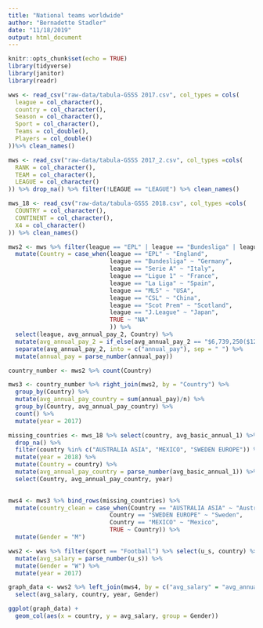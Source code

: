 ```yaml
---
title: "National teams worldwide"
author: "Bernadette Stadler"
date: "11/18/2019"
output: html_document
---
```


```r
knitr::opts_chunk$set(echo = TRUE)
library(tidyverse)
library(janitor)
library(readr)

```

```r
wws <- read_csv("raw-data/tabula-GSSS 2017.csv", col_types = cols(
  league = col_character(),
  country = col_character(),
  Season = col_character(),
  Sport = col_character(),
  Teams = col_double(),
  Players = col_double()
))%>% clean_names()

mws <- read_csv("raw-data/tabula-GSSS 2017_2.csv", col_types =cols(
  RANK = col_character(),
  TEAM = col_character(),
  LEAGUE = col_character()
)) %>% drop_na() %>% filter(!LEAGUE == "LEAGUE") %>% clean_names()

mws_18 <- read_csv("raw-data/tabula-GSSS 2018.csv", col_types =cols(
  COUNTRY = col_character(),
  CONTINENT = col_character(),
  X4 = col_character()
)) %>% clean_names()

```

```r
mws2 <- mws %>% filter(league == "EPL" | league == "Bundesliga" | league == "Ligue 1" | league == "La Liga" | league == "Serie A" | league == "MLS" | league == "CSL" | league == "Scot Prem" | league == "J.League") %>% 
  mutate(Country = case_when(league == "EPL" ~ "England", 
                             league == "Bundesliga" ~ "Germany", 
                             league == "Serie A" ~ "Italy", 
                             league == "Ligue 1" ~ "France", 
                             league == "La Liga" ~ "Spain", 
                             league == "MLS" ~ "USA", 
                             league == "CSL" ~ "China", 
                             league == "Scot Prem" ~ "Scotland", 
                             league == "J.League" ~ "Japan", 
                             TRUE ~ "NA"
                             )) %>% 
  select(league, avg_annual_pay_2, Country) %>% 
  mutate(avg_annual_pay_2 = if_else(avg_annual_pay_2 == "$6,739,250($129,601)", "$6,739,250 ($129,601)", avg_annual_pay_2)) %>% 
  separate(avg_annual_pay_2, into = c("annual_pay"), sep = " ") %>% 
  mutate(annual_pay = parse_number(annual_pay))

country_number <- mws2 %>% count(Country)

mws3 <- country_number %>% right_join(mws2, by = "Country") %>% 
  group_by(Country) %>% 
  mutate(avg_annual_pay_country = sum(annual_pay)/n) %>% 
  group_by(Country, avg_annual_pay_country) %>% 
  count() %>% 
  mutate(year = 2017)

missing_countries <- mws_18 %>% select(country, avg_basic_annual_1) %>% 
  drop_na() %>% 
  filter(country %in% c("AUSTRALIA ASIA", "MEXICO", "SWEDEN EUROPE")) %>%
  mutate(year = 2018) %>% 
  mutate(Country = country) %>% 
  mutate(avg_annual_pay_country = parse_number(avg_basic_annual_1)) %>% 
  select(Country, avg_annual_pay_country, year)
  

mws4 <- mws3 %>% bind_rows(missing_countries) %>% 
  mutate(country_clean = case_when(Country == "AUSTRALIA ASIA" ~ "Australia", 
                             Country == "SWEDEN EUROPE" ~ "Sweden", 
                             Country == "MEXICO" ~ "Mexico", 
                             TRUE ~ Country)) %>% 
  mutate(Gender = "M")

wws2 <- wws %>% filter(sport == "Football") %>% select(u_s, country) %>% 
  mutate(avg_salary = parse_number(u_s)) %>%
  mutate(Gender = "W") %>% 
  mutate(year = 2017)

graph_data <- wws2 %>% left_join(mws4, by = c("avg_salary" = "avg_annual_pay_country", "country" = "country_clean", "Gender" = "Gender", "year" = "year")) %>% 
  select(avg_salary, country, year, Gender)
```

```r
ggplot(graph_data) +
  geom_col(aes(x = country, y = avg_salary, group = Gender))
 
```

